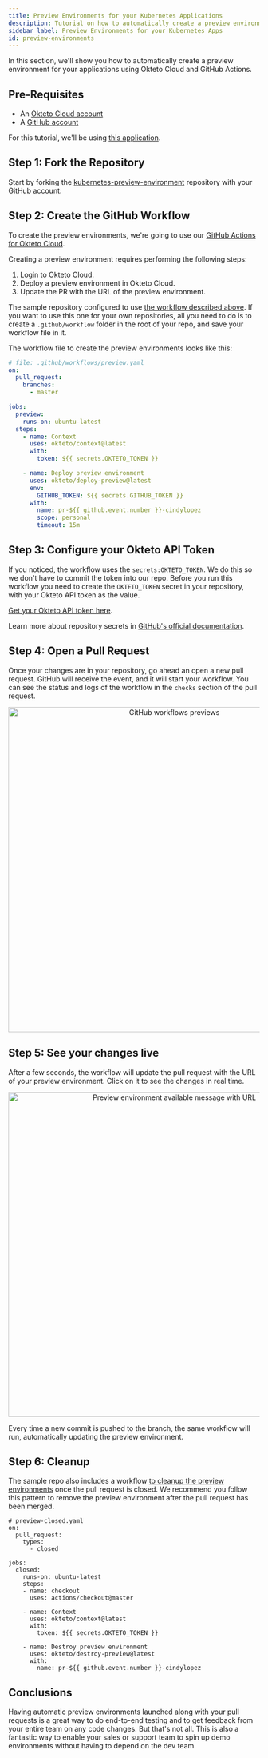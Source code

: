 ```yaml
---
title: Preview Environments for your Kubernetes Applications
description: Tutorial on how to automatically create a preview environments for a Kubernetes application using Okteto Cloud and GitHub Actions
sidebar_label: Preview Environments for your Kubernetes Apps
id: preview-environments
---
```



In this section, we'll show you how to automatically create a preview environment for your applications using Okteto Cloud and GitHub Actions.

## Pre-Requisites

- An [Okteto Cloud account](https://cloud.okteto.com)
- A [GitHub account](https://github.com)

For this tutorial, we'll be using [this application](https://github.com/okteto/kubernetes-preview-environment).

## Step 1: Fork the Repository

Start by forking the [kubernetes-preview-environment](https://github.com/okteto/kubernetes-preview-environment) repository with your GitHub account.

## Step 2: Create the GitHub Workflow

To create the preview environments, we're going to use our [GitHub Actions for Okteto Cloud](https://github.com/okteto/actions).

Creating a preview environment requires performing the following steps:

1. Login to Okteto Cloud.
1. Deploy a preview environment in Okteto Cloud.
1. Update the PR with the URL of the preview environment.

The sample repository configured to use [the workflow described above](https://github.com/okteto/kubernetes-preview-environment/blob/master/.github/workflows/preview.yaml). If you want to use this one for your own repositories, all you need to do is to create a `.github/workflow` folder in the root of your repo, and save your workflow file in it.

The workflow file to create the preview environments looks like this:

```yaml
# file: .github/workflows/preview.yaml
on:
  pull_request:
    branches:
      - master

jobs:
  preview:
    runs-on: ubuntu-latest
  steps:
    - name: Context
      uses: okteto/context@latest
      with:
        token: ${{ secrets.OKTETO_TOKEN }}

    - name: Deploy preview environment
      uses: okteto/deploy-preview@latest
      env:
        GITHUB_TOKEN: ${{ secrets.GITHUB_TOKEN }}
      with:
        name: pr-${{ github.event.number }}-cindylopez
        scope: personal
        timeout: 15m
```

## Step 3: Configure your Okteto API Token

If you noticed, the workflow uses the `secrets:OKTETO_TOKEN`. We do this so we don't have to commit the token into our repo. Before you run this workflow you need to create the `OKTETO_TOKEN` secret in your repository, with your Okteto API token as the value.

[Get your Okteto API token here](https://cloud.okteto.com/#/settings/setup).

Learn more about repository secrets in [GitHub's official documentation](https://help.github.com/en/github/automating-your-workflow-with-github-actions/virtual-environments-for-github-actions#creating-and-using-secrets-encrypted-variables).

## Step 4: Open a Pull Request

Once your changes are in your repository, go ahead an open a new pull request. GitHub will receive the event, and it will start your workflow. You can see the status and logs of the workflow in the `checks` section of the pull request.

<p align="center">
  <Image
    src={require("@site/static/img/check.png").default}
    alt="GitHub workflows previews"
    width="650"
  />
</p>

## Step 5: See your changes live

After a few seconds, the workflow will update the pull request with the URL of your preview environment. Click on it to see the changes in real time.

<p align="center">
  <Image
    src={require("@site/static/img/message.png").default}
    alt="Preview environment available message with URL"
    width="650"
  />
</p>

Every time a new commit is pushed to the branch, the same workflow will run, automatically updating the preview environment.

## Step 6: Cleanup

The sample repo also includes a workflow [to cleanup the preview environments](https://github.com/okteto/kubernetes-preview-environment/blob/master/.github/workflows/preview-closed.yaml) once the pull request is closed. We recommend you follow this pattern to remove the preview environment after the pull request has been merged.

```
# preview-closed.yaml
on:
  pull_request:
    types:
      - closed

jobs:
  closed:
    runs-on: ubuntu-latest
    steps:
    - name: checkout
      uses: actions/checkout@master

    - name: Context
      uses: okteto/context@latest
      with:
        token: ${{ secrets.OKTETO_TOKEN }}

    - name: Destroy preview environment
      uses: okteto/destroy-preview@latest
      with:
        name: pr-${{ github.event.number }}-cindylopez
```

## Conclusions

Having automatic preview environments launched along with your pull requests is a great way to do end-to-end testing and to get feedback from your entire team on any code changes. But that's not all. This is also a fantastic way to enable your sales or support team to spin up demo environments without having to depend on the dev team.
